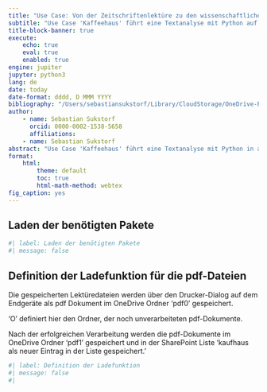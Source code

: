 ```yaml
---
title: "Use Case: Von der Zeitschriftenlektüre zu den wissenschaftlichen Fachgebieten"
subtitle: "Use Case 'Kaffeehaus' führt eine Textanalyse mit Python auf Zeitschriftenartikeln durch und leitet aus den analysierten Topics die wissenschaftliche Fachgebiete ab, um mit einer weiteren Recherche die relevante Einführungsliteratur zu identifizieren."
title-block-banner: true
execute:
    echo: true
    eval: true
    enabled: true
engine: jupiter
jupyter: python3
lang: de
date: today
date-format: dddd, D MMM YYYY
bibliography: "/Users/sebastiansukstorf/Library/CloudStorage/OneDrive-Persönlich/bib/sukstorf_bib.bib"
author:
    - name: Sebastian Sukstorf
      orcid: 0000-0002-1538-5658
      affiliations:
    - name: Sebastian Sukstorf
abstract: "Use Case 'Kaffeehaus' führt eine Textanalyse mit Python in auf Zeitschriftenartikeln durch und leitet aus den analysierten Topics die wissenschaftliche Fachgebiete ab, um mit einer weiteren Recherche die relevante Einführungsliteratur zu identifizieren."
format: 
    html:
        theme: default
        toc: true
        html-math-method: webtex
fig_caption: yes
---
```


## Laden der benötigten Pakete

```python
#| label: Laden der benötigten Pakete
#| message: false

```

## Definition der Ladefunktion für die pdf-Dateien

Die gespeicherten Lektüredateien werden über den Drucker-Dialog auf dem Endgeräte als pdf Dokument im OneDrive Ordner 'pdf0' gespeichert. 

'O' definiert hier den Ordner, der noch unverarbeiteten pdf-Dokumente. 

Nach der erfolgreichen Verarbeitung werden die pdf-Dokumente im OneDrive Ordner 'pdf1' gespeichert und in der SharePoint Liste 'kaufhaus als neuer Eintrag in der Liste gespeichert.' 

```python
#| label: Definition der Ladefunktion
#| message: false
#| 
```